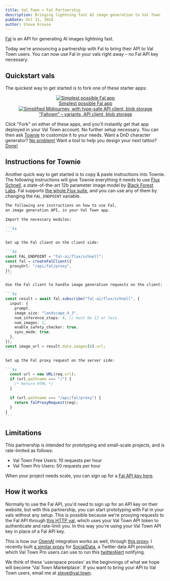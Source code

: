 ```yaml
---
title: Val Town + Fal Partnership
description: Bringing lightning fast AI image generation to Val Town
pubDate: Oct 31, 2024
author: Steve Krouse
---
```


<style>
  {`
    .lineup {
      display: grid;
      grid-template-columns: 1fr 1fr;
      grid-gap: 20px;
    }
    figcaption {
      margin-top: -20px;
    }
    .border {
      border: 2px solid #eaeaea;
      padding: 5px;
    }
    #subscribe {
      font-size: 20px; 
      border: 2px solid #143f9d; 
      text-align:center; 
      border-radius: 5px; 
      text-decoration: none; 
      display: block;
    }
    #subscribe:hover {
      background-color: #143f9d;
      color: white;
    }
`}
</style>


[Fal](https://fal.ai/) is an API for generating AI images lightning fast.

Today we're announcing a partnership with Fal to bring their API to Val Town users. You can now use Fal in your vals right away – no Fal API key necessary.

## Quickstart vals

The quickest way to get started is to fork one of these starter apps:

<div class='lineup'>
  <div align="center">
    <a href="https://www.val.town/v/stevekrouse/falDemoApp"> 
      <Image src={Demo} alt="Simplest possible Fal app" class="border" />
      <figcaption>
        Simplest possible Fal app
      </figcaption>
    </a>
  </div>

  <div align="center">
    <a href="https://www.val.town/v/fal/faltown">
      <Image src=  {Faltown} alt="Simplified Midjourney, with type-safe API client, blob storage" class="border" />
      <figcaption>
      "Faltown" – variants, API client, blob storage
      </figcaption>
    </a>
  </div>
</div>

Click "Fork" on either of these apps, and you'll instantly get that app deployed in your Val Town account. No further setup necessary. You can then ask [Townie](https://val.town/townie) to customize it to your needs. Want a DnD character generator? [No problem!](https://stevekrouse-genuinevioletswordtail.web.val.run/) Want a tool to help you design your next tattoo? [Done!](https://stevekrouse-tattoodesignapp.web.val.run/)

## Instructions for Townie

Another quick way to get started is to copy & paste instructions into Townie. The following instructions will give Townie everything it needs to use [Flux Schnell](https://fal.ai/models/fal-ai/flux/schnell),
a state-of-the-art 12b parameter image model by [Black Forest Labs](https://blackforestlabs.ai/#get-flux).
Fal supports [the whole Flux suite](https://fal.ai/flux), and you can use any of them by changing the `FAL_ENDPOINT` variable.

````markdown
The following are instructions on how to use Fal,
an image generation API, in your Val Town app.

Import the necessary modules:

```ts
```

Set up the Fal client on the client side:

```ts
const FAL_ENDPOINT = "fal-ai/flux/schnell";
const fal = createFalClient({
  proxyUrl: "/api/fal/proxy",
});
```

Use the Fal client to handle image generation requests on the client:

```ts
const result = await fal.subscribe("fal-ai/flux/schnell", {
  input: {
    prompt,
    image_size: "landscape_4_3",
    num_inference_steps: 4, // must be 12 or less
    num_images: 1,
    enable_safety_checker: true,
    sync_mode: true,
  },
});
const image_url = result.data.images[0].url;
```

Set up the Fal proxy request on the server side:

```ts
  const url = new URL(req.url);
  if (url.pathname === "/") {
    /* Return HTML */
  }

  if (url.pathname === "/api/fal/proxy") {
    return falProxyRequest(req);
  }
}
```
````

## Limitations

This partnership is intended for prototyping and small-scale projects, and is rate-limited as follows:

- Val Town Free Users: 10 requests per hour
- Val Town Pro Users: 50 requests per hour

When your project needs scale, you can sign up for a [Fal API key here](https://fal.ai/).

## How it works

Normally to use the Fal API, you'd need to sign up for an API key on their website, but with this partnership, you can start prototyping with Fal in your vals without any setup. This is possible because we're proxying requests to the Fal API through [this HTTP val](https://www.val.town/v/fal/faltownproxy), which uses your Val Town API token to authenticate and rate-limit you. In this way you're using your Val Town API key in place of a Fal API key.

This is how our [OpenAI](https://docs.val.town/std/openai/) integration works as well, through [this proxy](https://www.val.town/v/std/openaiproxy). I recently built [a similar proxy](https://www.val.town/v/stevekrouse/socialDataProxy) for [SocialData](https://socialdata.tools/), a Twitter data API provider, which Val Town Pro users can use to run this [twitterAlert](https://www.val.town/v/stevekrouse/twitterAlert) notifying.

We think of these 'userspace proxies' as the beginnings of what we hope will become 'Val Town Marketplace'. If you want to bring your API to Val Town users, email me at steve@val.town.
